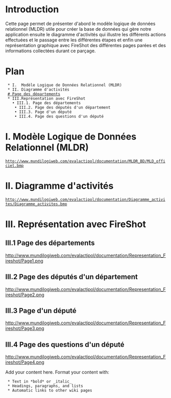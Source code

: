 = Introduction =

Cette page permet de présenter d'abord le modèle logique de données relationnel (MLDR) utile pour créer la base de données qui gère notre application ensuite le diagramme d'activités qui illustre les différents actions effectuées et le passage entre les différentes étapes et enfin une représentation graphique avec FireShot des différentes pages parées et des informations collectées durant ce parçage.

= Plan =

  * I.  Modèle Logique de Données Relationnel (MLDR)
  * II. Diagramme d'activités
  [[# Page des départements]]
  * III.Représentation avec FireShot
    • III.1. Page des départements<br>
    • III.2. Page des députés d'un département<br>
    • III.3. Page d'un député<br>
    • III.4. Page des questions d'un député

= I. Modèle Logique de Données Relationnel (MLDR) =
 http://www.mundilogiweb.com/evalactipol/documentation/MLDR_BD/MLD_officiel.bmp

= II. Diagramme d'activités =
 http://www.mundilogiweb.com/evalactipol/documentation/Diagramme_activites/Diagramme_activites.bmp

= III. Représentation avec FireShot =
==III.1  Page des départements==
http://www.mundilogiweb.com/evalactipol/documentation/Representation_Fireshot/Page1.png
==III.2  Page des députés d'un département==
http://www.mundilogiweb.com/evalactipol/documentation/Representation_Fireshot/Page2.png
==III.3  Page d'un député==
http://www.mundilogiweb.com/evalactipol/documentation/Representation_Fireshot/Page3.png
==III.4  Page des questions d'un député==
http://www.mundilogiweb.com/evalactipol/documentation/Representation_Fireshot/Page4.png




Add your content here.  Format your content with:
  * Text in *bold* or _italic_
  * Headings, paragraphs, and lists
  * Automatic links to other wiki pages